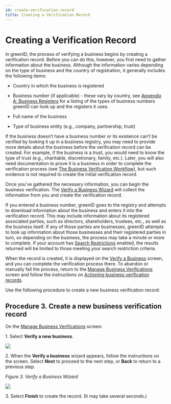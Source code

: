 ```yaml
---
id: create-verification-record
title: Creating a Verification Record
---
```


# Creating a Verification Record

In greenID, the process of verifying a business begins by creating a verification record. Before you can do this, however, you first need to gather information about the business. Although the information varies depending on the type of business and the country of registration, it generally includes the following items:

- Country in which the business is registered

- Business number (if applicable) - these vary by country, see [Appendix A: Business Registers](https://vixverify.atlassian.net/wiki/spaces/GREEN/pages/493912479/Appendix+A+Business+Registers) for a listing of the types of business numbers greenID can look up and the registers it uses.

- Full name of the business

- Type of business entity (e.g., company, partnership, trust)

If the business doesn’t have a business number or its existence can’t be verified by looking it up in a business registry, you may need to provide more details about the business before the verification record can be created. For example, if the business is a trust, you would need to know the type of trust (e.g., charitable, discretionary, family, etc.). Later, you will also need documentation to prove it is a business in order to complete the verification process (see [The Business Verification Workflow](https://vixverify.atlassian.net/wiki/spaces/GREEN/pages/491488112/Business+Verification+Workflow)), but such evidence is not required to create the initial verification record.

Once you’ve gathered the necessary information, you can begin the business verification. The [Verify a Business Wizard](https://vixverify.atlassian.net/wiki/pages/resumedraft.action?draftId=492306827#Creatingaverificationrecord-Figure3) will collect the information from you and create the verification record.

If you entered a business number, greenID goes to the registry and attempts to download information about the business and enters it into the verification record. This may include information about its registered associated parties, such as directors, shareholders, trustees, etc., as well as the business itself. If any of those parties are businesses, greenID attempts to look up information about those businesses and their registered parties in turn, so depending on the business, the process may take a minute or more to complete. If your account has [Search Restrictions](https://vixverify.atlassian.net/wiki/spaces/GREEN/pages/514261448/greenID+Business+Search+Restrictions) enabled, the results returned will be limited to those meeting your search restriction criteria. 

When the record is created, it is displayed on the [Verify a Business](https://vixverify.atlassian.net/wiki/spaces/GREEN/pages/492307184/Verify+a+business) screen, and you can complete the verification process there. To abandon or manually fail the process, return to the [Manage Business Verifications](https://vixverify.atlassian.net/wiki/spaces/GREEN/pages/492470563/Manage+Business+Verifications) screen and follow the instructions on [Actioning business verification records](https://vixverify.atlassian.net/wiki/spaces/GREEN/pages/492306935/Actioning+business+verification+records).

Use the following procedure to create a new business verification record:

## Procedure 3. Create a new business verification record

On the [Manage Business Verifications](https://vixverify.atlassian.net/wiki/spaces/GREEN/pages/492470563/Manage+Business+Verifications) screen:

1\. Select **Verify a new business**.

![](/img/bus-admin-panel3.png)

2\. When the **Verify a business** wizard appears, follow the instructions on the screen. Select **Next** to proceed to the next step, or **Back** to return to a previous step.

*Figure 3. Verify a Business Wizard*

![](/img/bus-admin-panel4.png)

3\. Select **Finish** to create the record. (It may take several seconds.)

